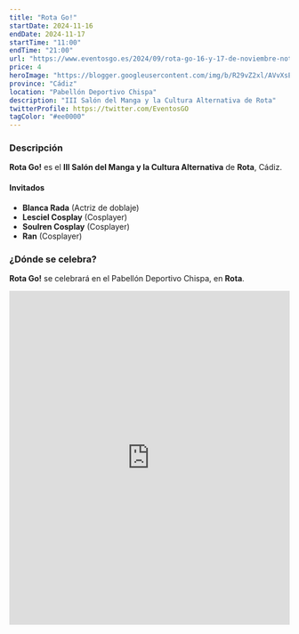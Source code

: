 ```yaml
---
title: "Rota Go!"
startDate: 2024-11-16
endDate: 2024-11-17
startTime: "11:00"
endTime: "21:00"
url: "https://www.eventosgo.es/2024/09/rota-go-16-y-17-de-noviembre-noticias.html"
price: 4
heroImage: "https://blogger.googleusercontent.com/img/b/R29vZ2xl/AVvXsEiI7-avpE_8PlKJEzLV0xsbRKyRdP22IpmjB1v5-er_PFi4hd03RJ4sCAPwOKSITNRUi9t1NqPvyboqn6aETV2-oiU6amzP8KI0bb2LJ5tAF0qlBnjlJS-n9EARPv1fCTzgNPmopmqRJnSCxpqBoxPr6Fl1-fZz-KSH8KO13u6N8tRihGpQY7JAtzRViMr8/s600/poster%20previo.jpg"
province: "Cádiz"
location: "Pabellón Deportivo Chispa"
description: "III Salón del Manga y la Cultura Alternativa de Rota"
twitterProfile: https://twitter.com/EventosGO
tagColor: "#ee0000"
---
```


### Descripción

**Rota Go!** es el **III Salón del Manga y la Cultura Alternativa** de **Rota**, Cádiz.

#### Invitados
+ **Blanca Rada** (Actriz de doblaje)
+ **Lesciel Cosplay** (Cosplayer)
+ **Soulren Cosplay** (Cosplayer)
+ **Ran** (Cosplayer)

### ¿Dónde se celebra?

**Rota Go!** se celebrará en el Pabellón Deportivo Chispa, en **Rota**.

<iframe src="https://www.google.com/maps/embed?pb=!1m18!1m12!1m3!1d1320.4645622793055!2d-6.387278960669334!3d36.63439867374517!2m3!1f0!2f0!3f0!3m2!1i1024!2i768!4f13.1!3m3!1m2!1s0xd0dd86a9c08c2fb%3A0x9249dc483f5f3f8d!2sPolideportivo%20Municipal%20Antonio%20Barriento%20%22Chispa%22!5e0!3m2!1ses!2ses!4v1731508252113!5m2!1ses!2ses" width="100%" height="600" style="border:0;" allowfullscreen="yes" loading="lazy" referrerpolicy="no-referrer-when-downgrade"></iframe>
